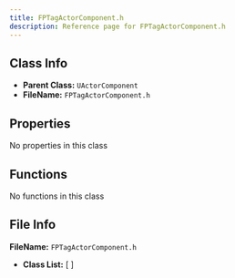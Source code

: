 ```yaml
---
title: FPTagActorComponent.h
description: Reference page for FPTagActorComponent.h
---
```


## Class Info
- __Parent Class:__ `UActorComponent`
- __FileName:__ `FPTagActorComponent.h`

## Properties

No properties in this class

## Functions

No functions in this class

## File Info

__FileName:__ `FPTagActorComponent.h`
- __Class List:__ 
[  ]
